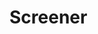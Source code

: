 # Screener


<ul className="grid grid-cols-1 md:grid-cols-2 lg:grid-cols-3 xl:grid-cols-4 gap-4 -ml-6">
<ReferenceCard
    title="Financial"
    description="Prints financial data of the companies that meet the pre-set filtering."
    url="/terminal/reference/stocks/screener/financial"
    command="true"
/>
<ReferenceCard
    title="Overview"
    description="Prints overview data of the companies that meet the pre-set filtering."
    url="/terminal/reference/stocks/screener/overview"
    command="true"
/>
<ReferenceCard
    title="Ownership"
    description="Prints ownership data of the companies that meet the pre-set filtering."
    url="/terminal/reference/stocks/screener/ownership"
    command="true"
/>
<ReferenceCard
    title="Performance"
    description="Prints performance data of the companies that meet the pre-set filtering."
    url="/terminal/reference/stocks/screener/performance"
    command="true"
/>
<ReferenceCard
    title="Set"
    description="Set preset from custom and default ones."
    url="/terminal/reference/stocks/screener/set"
    command="true"
/>
<ReferenceCard
    title="Technical"
    description="Prints technical data of the companies that meet the pre-set filtering."
    url="/terminal/reference/stocks/screener/technical"
    command="true"
/>
<ReferenceCard
    title="Valuation"
    description="Prints valuation data of the companies that meet the pre-set filtering."
    url="/terminal/reference/stocks/screener/valuation"
    command="true"
/>
<ReferenceCard
    title="View"
    description="View available presets under presets folder."
    url="/terminal/reference/stocks/screener/view"
    command="true"
/>
</ul>

